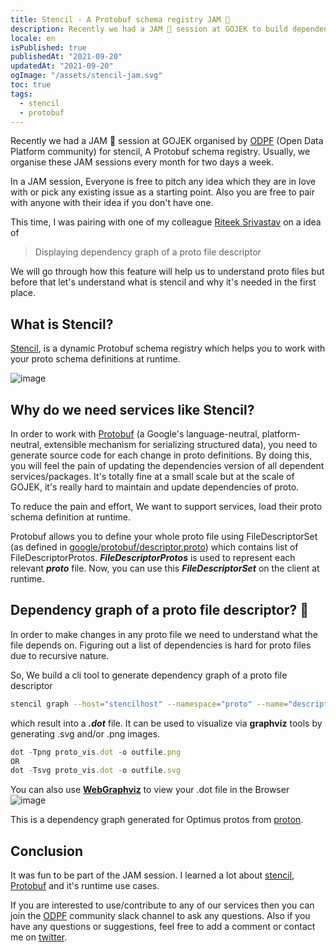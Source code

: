 ```yaml
---
title: Stencil - A Protobuf schema registry JAM 🍺
description: Recently we had a JAM 🍺 session at GOJEK to build dependency graph of a proto file descriptor in stencil. Stencil is a Protobuf schema registry that enables you to create, maintain and consume protobuf messages and APIs dynamically, efficiently, and reliably.
locale: en
isPublished: true
publishedAt: "2021-09-20"
updatedAt: "2021-09-20"
ogImage: "/assets/stencil-jam.svg"
toc: true
tags:
  - stencil
  - protobuf
---
```


Recently we had a JAM 🍺 session at GOJEK organised by [ODPF](https://github.com/odpf) (Open Data Platform community) for stencil, A Protobuf schema registry. Usually, we organise these JAM sessions every month for two days a week.

In a JAM session, Everyone is free to pitch any idea which they are in love with or pick any existing issue as a starting point. Also you are free to pair with anyone with their idea if you don't have one.

This time, I was pairing with one of my colleague [Riteek Srivastav](https://www.linkedin.com/in/riteek-srivastav) on a idea of

> Displaying dependency graph of a proto file descriptor

We will go through how this feature will help us to understand proto files but before that let's understand what is stencil and why it's needed in the first place.

## What is Stencil?

[Stencil](https://github.com/odpf/stencil), is a dynamic Protobuf schema registry which helps you to work with your proto schema definitions at runtime.

![image](/assets/stencil.svg)

## Why do we need services like Stencil?

In order to work with [Protobuf](https://developers.google.com/protocol-buffers) (a Google's language-neutral, platform-neutral, extensible mechanism for serializing structured data), you need to generate source code for each change in proto definitions. By doing this, you will feel the pain of updating the dependencies version of all dependent services/packages. It's totally fine at a small scale but at the scale of GOJEK, it's really hard to maintain and update dependencies of proto.

To reduce the pain and effort, We want to support services, load their proto schema definition at runtime.

Protobuf allows you to define your whole proto file using FileDescriptorSet (as defined in [google/protobuf/descriptor.proto](https://github.com/protocolbuffers/protobuf/blob/master/src/google/protobuf/descriptor.proto)) which contains list of FileDescriptorProtos. **_FileDescriptorProtos_** is used to represent each relevant **_proto_** file. Now, you can use this **_FileDescriptorSet_** on the client at runtime.

## Dependency graph of a proto file descriptor? 🤔

In order to make changes in any proto file we need to understand what the file depends on. Figuring out a list of dependencies is hard for proto files due to recursive nature.

So, We build a cli tool to generate dependency graph of a proto file descriptor

```bash
stencil graph --host="stencilhost" --namespace="proto" --name="descriptor" --version="latest"
```

which result into a **_.dot_** file. It can be used to visualize via **graphviz** tools by generating .svg and/or .png images.

```js
dot -Tpng proto_vis.dot -o outfile.png
OR
dot -Tsvg proto_vis.dot -o outfile.svg
```

You can also use **[WebGraphviz](http://www.webgraphviz.com/)** to view your .dot file in the Browser
![image](/assets/proto-viz.png)

This is a dependency graph generated for Optimus protos from [proton](https://github.com/odpf/proton).

## Conclusion

It was fun to be part of the JAM session. I learned a lot about [stencil](https://github.com/odpf/stencil), [Protobuf](https://developers.google.com/protocol-buffers) and it's runtime use cases.

If you are interested to use/contribute to any of our services then you can join the [ODPF](https://odpf-community.slack.com/) community slack channel to ask any questions. Also if you have any questions or suggestions, feel free to add a comment or contact me on [twitter](https://twitter.com/osfreak).
